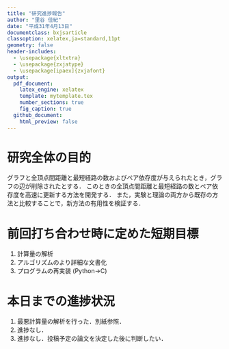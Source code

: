 ```yaml
---
title: "研究進捗報告"
author: "里谷 佳紀"
date: "平成31年4月13日"
documentclass: bxjsarticle
classoption: xelatex,ja=standard,11pt
geometry: false
header-includes:
  - \usepackage{xltxtra}
  - \usepackage{zxjatype}
  - \usepackage[ipaex]{zxjafont}
output:
  pdf_document:
    latex_engine: xelatex
    template: mytemplate.tex
    number_sections: true
    fig_caption: true
  github_document:
    html_preview: false
---
```


# 研究全体の目的
グラフと全頂点間距離と最短経路の数およびペア依存度が与えられたとき，グラフの辺が削除されたとする． 
このときの全頂点間距離と最短経路の数とペア依存度を高速に更新する方法を開発する． 
また，実験と理論の両方から既存の方法と比較することで，新方法の有用性を検証する．

# 前回打ち合わせ時に定めた短期目標
1. 計算量の解析
2. アルゴリズムのより詳細な文書化
3. プログラムの再実装 (Python$\rightarrow$C)

# 本日までの進捗状況
1. 最悪計算量の解析を行った．別紙参照．
2. 進捗なし．
3. 進捗なし．投稿予定の論文を決定した後に判断したい．
